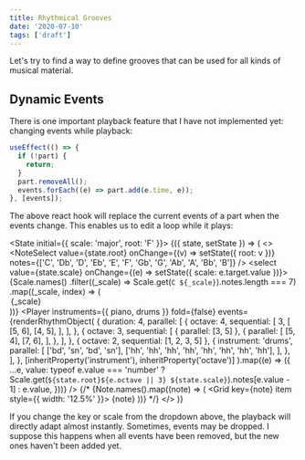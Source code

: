```yaml
---
title: Rhythmical Grooves
date: '2020-07-10'
tags: ['draft']
---
```



Let's try to find a way to define grooves that can be used for all kinds of musical material.

## Dynamic Events

There is one important playback feature that I have not implemented yet: changing events while playback:

```ts
useEffect(() => {
  if (!part) {
    return;
  }
  part.removeAll();
  events.forEach((e) => part.add(e.time, e));
}, [events]);
```

The above react hook will replace the current events of a part when the events change. This enables us to edit a loop while it plays:

<State initial={{ scale: 'major', root: 'F' }}>
  {({ state, setState }) => (
    <>
      <NoteSelect
        value={state.root}
        onChange={(v) => setState({ root: v })}
        notes={['C', 'Db', 'D', 'Eb', 'E', 'F', 'Gb', 'G', 'Ab', 'A', 'Bb', 'B']}
      />
      <select value={state.scale} onChange={(e) => setState({ scale: e.target.value })}>
        {Scale.names()
          .filter((_scale) => Scale.get(`C ${_scale}`).notes.length === 7)
          .map((_scale, index) => (
            <option key={index}>{_scale}</option>
          ))}
      </select>
      <Player
        instruments={{ piano, drums }}
        fold={false}
        events={renderRhythmObject(
          {
            duration: 4,
            parallel: [
              {
                octave: 4,
                sequential: [
                  3,
                  [
                    [5, 6],
                    [4, 5],
                  ],
                ],
              },
              {
                octave: 3,
                sequential: [
                  { parallel: [3, 5] },
                  {
                    parallel: [
                      [5, 4],
                      [7, 6],
                    ],
                  },
                ],
              },
              { octave: 2, sequential: [1, 2, 3, 5] },
              {
                instrument: 'drums',
                parallel: [
                  ['bd', 'sn', 'bd', 'sn'],
                  ['hh', 'hh', 'hh', 'hh', 'hh', 'hh', 'hh', 'hh'],
                ],
              },
            ],
          },
          [inheritProperty('instrument'), inheritProperty('octave')]
        ).map((e) => ({
          ...e,
          value:
            typeof e.value === 'number'
              ? Scale.get(`${state.root}${e.octave || 3} ${state.scale}`).notes[e.value - 1]
              : e.value,
        }))}
      />
      {/* <Grid container>
        {Note.names().map((note) => (
          <Grid key={note} item style={{ width: '12.5%' }}>
            {note}
          </Grid>
        ))}
      </Grid> */}
    </>
  )}
</State>

If you change the key or scale from the dropdown above, the playback will directly adapt almost instantly. Sometimes, events may be dropped. I suppose this happens when all events have been removed, but the new ones haven't been added yet.
